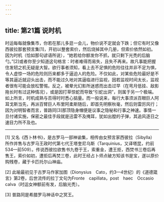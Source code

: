 ```yaml
---
---
---
```

title: 第21篇 说时机
---




时运每每就像集市，你若在那儿多逛一会儿，物价说不定就会下跌；但它有时又像西彼拉那套预言集[1]，开初以整套索价，然后烧掉其中几册，但索价依然如初。因为时机（恰如那句谚语所说），“她若给你额发你不抓，就只剩下光秃的后脑勺。”[2]或者你至少知道这句格言：时者难得而易失，且失不再来。故凡事能把握住发轫之机无疑是大智。欲行事者须知，看上去不足惧的危险往往并非不足为惧，令人虚惊一场的危险则历来都多于逼迫人的危险。不仅如此，对某些危险最好是不等其逼近就迎头出击，而不能过久地对其逼临进行监视，因若监视时间太长，监视者很有可能会放松警惕。反之，被晕光幻影所迷惑而出击过早（在弯月低挂、敌影拖长时有过这种情况），或是因打草惊蛇而导致“引蛇出洞”，则属于另一个极端。如上所言，时机成熟与否得时时悉心掂量。而一般说来，每行大事须派百眼巨人阿耳戈斯当先，再派百臂巨人布里阿柔斯随后，即首先明察秋毫，然后则雷厉风行；因为对明智者而言，普路同[3]那顶隐身帽便是议事之隐秘和行事之神速。事情一旦付诸实施，保密之最佳手段就是迅雷不及掩耳，犹如出膛的子弹，其追风逐日之速目力所不及也。



* * *



[1] 又名《西卜林书》，是古罗马一部神谕集，相传由女预言家西彼拉（Sibylla）所作并售与古罗马王政时代第七代王塔奎尼乌斯（Tarquinius，又译塔昆，约前534—前509）。传说西彼拉欲售书九卷于王，索重金，遭王拒，西焚书三卷后再售王，索价如初，遭拒后再焚三卷，此时王经占卜师点破方知该书是宝，遂以原价购残卷，藏于卡匹托尔山神庙。

[2] 此喻最初见于古罗马作家加图（Dionysius　Cato，约3—4世纪）的《道德箴言》第2卷，后世流传的拉丁文句为Fronte　capillata，post　haec　Occasio　calva（时运女神额前有发，后脑光秃）。

[3] 普路同是希腊罗马神话中之冥王。